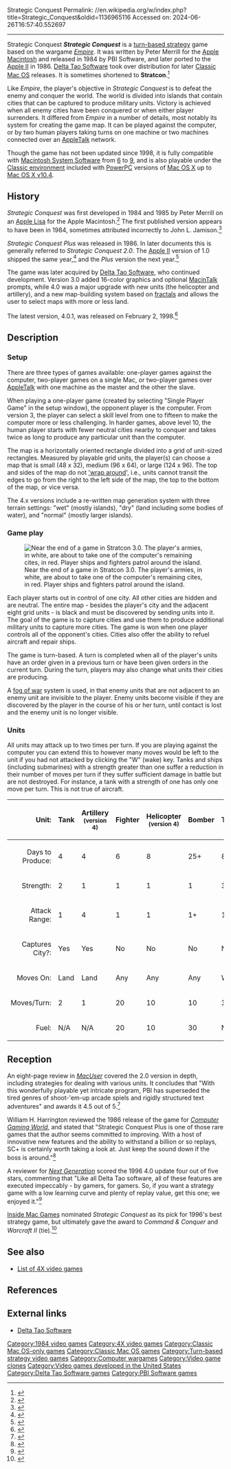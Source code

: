 Strategic Conquest
Permalink: //en.wikipedia.org/w/index.php?title=Strategic_Conquest&oldid=1136965116
Accessed on: 2024-06-26T16:57:40.552697



------
Strategic Conquest
{{Short description|Turn based strategy game based on Empire}}
{{Italic title}}
{{Infobox video game
| collapsible = 
| state = 
| italic title = 
| title = Strategic Conquest
| image = Strategic conquest.jpg
| alt = 
| caption = 
| programmer = Peter Merrill
| publisher = PBI Software, [[Delta Tao Software]]
| series = 
| engine = 
| platforms = [[Apple Macintosh]] and [[Apple II]]
| released = 1984
| genre = [[turn-based strategy|strategy]]
| modes = 
}}
'''''Strategic Conquest''''' is a [[turn-based strategy]] game based on the wargame ''[[Empire (1977 video game)|Empire]]''.  It was written by Peter Merrill for the [[Apple Macintosh]] and released in 1984 by PBI Software, and later ported to the [[Apple II]] in 1986. [[Delta Tao Software]] took over distribution for later [[Classic Mac OS]] releases. It is sometimes shortened to '''Stratcon'''.<ref>{{cite web |url=http://www.deltatao.com/stratcon |title=Delta Tao Software - Strategic Conquest |accessdate=2008-05-01 |publisher=Delta Tao Software}}</ref>

Like ''Empire'', the player's objective in ''Strategic Conquest'' is to defeat the enemy and conquer the world. The world is divided into islands that contain cities that can be captured to produce military units. Victory is achieved when all enemy cities have been conquered or when either player surrenders. It differed from ''Empire'' in a number of details, most notably its system for creating the game map. It can be played against the computer, or by two human players taking turns on one machine or two machines connected over an [[AppleTalk]] network.

Though the game has not been updated since 1998, it is fully compatible with [[Mac OS|Macintosh System Software]] from [[System 6|6]] to [[Mac OS 9|9]], and is also playable under the [[Classic (Mac OS X)|Classic environment]] included with [[PowerPC]] versions of [[Mac OS X]] up to [[Mac OS X v10.4]].

==History==
''Strategic Conquest'' was first developed in 1984 and 1985 by Peter Merrill on an [[Apple Lisa]] for the Apple Macintosh.<ref>{{cite web |url=http://www.deltatao.com/stratcon/stratcon/stratcon.html |title=Strategic Conquest 4.0 manual |accessdate=2008-05-01 |author=Joe Williams |publisher=Delta Tao}}</ref> The first published version appears to have been in 1984, sometimes attributed incorrectly to John L. Jamison.<ref>{{cite web |url=http://home.comcast.net/~evanbrooks/20thb4.htm#STRATEGIC%20CONQUEST |title=Wargame Reviews & Analysis: The 20th Century |url-status=dead |archive-url=https://web.archive.org/web/20081010202310/http://home.comcast.net/~evanbrooks/20thb4.htm#STRATEGIC%20CONQUEST |archive-date=2008-10-10 }}</ref>

''Strategic Conquest Plus'' was released in 1986. In later documents this is generally referred to ''Strategic Conquest 2.0''. The [[Apple II]] version of 1.0 shipped the same year,<ref>{{cite web |url=http://www.dadgum.com/giantlist/ |title=The Giant List of Classic Game Programmers |accessdate=2008-05-01 |author=James Hague}}</ref> and the ''Plus'' version the next year.<ref>{{cite web |url=http://apple2history.org/history/appy/aha87.html |archive-url=https://web.archive.org/web/20011124043925/http://apple2history.org/history/appy/aha87.html |url-status=dead |archive-date=2001-11-24 |title=Apple II History Software |access-date=2008-05-01 |author=Steven Weyhrich |date=1992-09-21 |publisher=Steven Weyhrich}}</ref>

The game was later acquired by [[Delta Tao Software]], who continued development. Version 3.0 added 16-color graphics and optional [[MacinTalk]] prompts, while 4.0 was a major upgrade with new units (the helicopter and artillery), and a new map-building system based on [[fractal]]s and allows the user to select maps with more or less land.

The latest version, 4.0.1, was released on February 2, 1998.<ref>{{cite web |url=http://www.versiontracker.com/dyn/moreinfo/macos/4289 |title=Versiontracker - Strategic Conquest |url-status=dead |archive-url=https://web.archive.org/web/20080709015634/http://www.versiontracker.com/dyn/moreinfo/macos/4289 |archive-date=2008-07-09 }}</ref>

==Description==
===Setup===
There are three types of games available: one-player games against the computer, two-player games on a single Mac, or two-player games over [[AppleTalk]] with one machine as the master and the other the slave.

When playing a one-player game (created by selecting "Single Player Game" in the setup window), the opponent player is the computer. From version 3, the player can select a skill level from one to fifteen to make the computer more or less challenging. In harder games, above level 10, the human player starts with fewer neutral cities nearby to conquer and takes twice as long to produce any particular unit than the computer.

The map is a horizontally oriented rectangle divided into a grid of unit-sized rectangles. Measured by playable grid units, the player(s) can choose a map that is small (48 x 32), medium (96 x 64), or large (124 x 96). The top and sides of the map do not [[wraparound (video games)|'wrap around]]', i.e., units cannot transit the edges to go from the right to the left side of the map, the top to the bottom of the map, or vice versa.

The 4.x versions include a re-written map generation system with three terrain settings: "wet" (mostly islands), "dry" (land including some bodies of water), and "normal" (mostly larger islands).

===Game play===
[[File:Strategic Conquest endgame.png|thumb|right|Near the end of a game in Stratcon 3.0. The player's armies, in white, are about to take one of the computer's remaining cites, in red. Player ships and fighters patrol around the island.]]

Each player starts out in control of one city. All other cities are hidden and are neutral. The entire map - besides the player's city and the adjacent eight grid units - is black and must be discovered by sending units into it. The goal of the game is to capture cities and use them to produce additional military units to capture more cities. The game is won when one player controls all of the opponent's cities. Cities also offer the ability to refuel aircraft and repair ships.

The game is turn-based. A turn is completed when all of the player's units have an order given in a previous turn or have been given orders in the current turn. During the turn, players may also change what units their cities are producing.

A [[fog of war]] system is used, in that enemy units that are not adjacent to an enemy unit are invisible to the player. Enemy units become visible if they are discovered by the player in the course of his or her turn, until contact is lost and the enemy unit is no longer visible.

===Units===
All units may attack up to two times per turn. If you are playing against the computer you can extend this to however many moves would be left to the unit if you had not attacked by clicking the "W" (wake) key. Tanks and ships (including submarines) with a strength greater than one suffer a reduction in their number of moves per turn if they suffer sufficient damage in battle but are not destroyed. For instance, a tank with a strength of one has only one move per turn. This is not true of aircraft.

{| class="wikitable"
|-
! style="text-align:right; padding-right:0.5em" | Unit:
! Tank!!Artillery<br><small>(version 4)</small>!!Fighter!!Helicopter<br><small>(version 4)</small>!!Bomber!!Transport!!Destroyer!!Submarine!!Carrier!!Battleship
|-
! style="text-align:right; padding-right:0.5em" | Days to Produce:
| 4||4||6||8||25+||8||8||8||10||20
|-
! style="text-align:right; padding-right:0.5em" | Strength:
| 2||1||1||1||1||3||3||3||12||18
|-
! style="text-align:right; padding-right:0.5em" | Attack Range:
| 1||4||1||1||1+||1||1||1||1||4
|-
! style="text-align:right; padding-right:0.5em" | Captures City?:
| Yes||Yes||No||No||No||No||No||No||No||No
|-
! style="text-align:right; padding-right:0.5em" | Moves On:
| Land||Land||Any||Any||Any||Water||Water||Water||Water||Water
|-
! style="text-align:right; padding-right:0.5em" | Moves/Turn:
| 2||1||20||10||10||3||4||3||3||3
|-
! style="text-align:right; padding-right:0.5em" | Fuel:
| N/A||N/A||20||10||30||N/A||N/A||N/A||N/A||N/A
|}
<!-- Deleted image removed: [[File:Strategic Conquest (screenshot).jpg|thumb|300px|right|A screenshot from version 3.0 of Strategic Conquest, showing unexplored regions (covered in black), ocean (blue), islands (green), cities occupied by the player, unoccupied cities, and aircraft, armies, and ships controlled by the player (black or grey) as well as two ships (red) controlled by the computer opponent.]] -->

==Reception==
An eight-page review in ''[[MacUser]]'' covered the 2.0 version in depth, including strategies for dealing with various units. It concludes that "With this wonderfully playable yet intricate program, PBI has superseded the tired genres of shoot-'em-up arcade spiels and rigidly structured text adventures" and awards it 4.5 out of 5.<ref>{{cite magazine |magazine=MacUser |title=Live Long and Conquer |first=James |last=Hornfischer |url=https://vintageapple.org/macuser/pdf/MacUser_8802_February_1988.pdf |date=February 1988 |pages=240–254}}</ref>

William H. Harrington reviewed the 1986 release of the game for ''[[Computer Gaming World]]'', and stated that "Strategic Conquest Plus is one of those rare games that the author seems committed to improving. With a host of innovative new features and the ability to withstand a billion or so replays, SC+ is certainly worth taking a look at. Just keep the sound down if the boss is around."<ref name="CGW35">{{cite magazine |last=Harrington |first=William H. |title=Micro-Reviews |magazine=Computer Gaming World |date=March 1987 |volume=1 |issue=35 |pages=53}}</ref>

A reviewer for ''[[Next Generation (magazine)|Next Generation]]'' scored the 1996 4.0 update four out of five stars, commenting that "Like all Delta Tao software, all of these features are executed impeccably - by gamers, for gamers. So, if you want a strategy game with a low learning curve and plenty of replay value, get this one; we enjoyed it."<ref>{{cite magazine |title=Strategic Conquest |magazine=[[Next Generation (magazine)|Next Generation]] |issue=16 |publisher=[[Imagine Media]] |date=April 1996 |page=98}}</ref>

[[Inside Mac Games]] nominated ''Strategic Conquest'' as its pick for 1996's best strategy game, but ultimately gave the award to ''Command & Conquer'' and ''Warcraft II'' (tie).<ref name=img1996>{{cite journal |archive-url=https://web.archive.org/web/19980218053537/http://www.imgmagazine.com/issues/vol5_issue2/p5.html |url=http://www.imgmagazine.com:80/issues/vol5_issue2/p5.html |title=1996 Games of the Year |author=IMG Staff |date=1997 |volume=5 |issue=2 |archive-date=February 18, 1998 |journal=[[Inside Mac Games]] |url-status=dead }}</ref>

==See also==
*[[List of 4X video games]]

==References==
{{Reflist|2}}

==External links==
* [http://www.deltatao.com/stratcon/ Delta Tao Software]

[[Category:1984 video games]]
[[Category:4X video games]]
[[Category:Classic Mac OS-only games]]
[[Category:Classic Mac OS games]]
[[Category:Turn-based strategy video games]]
[[Category:Computer wargames]]
[[Category:Video game clones]]
[[Category:Video games developed in the United States]]
[[Category:Delta Tao Software games]]
[[Category:PBI Software games]]